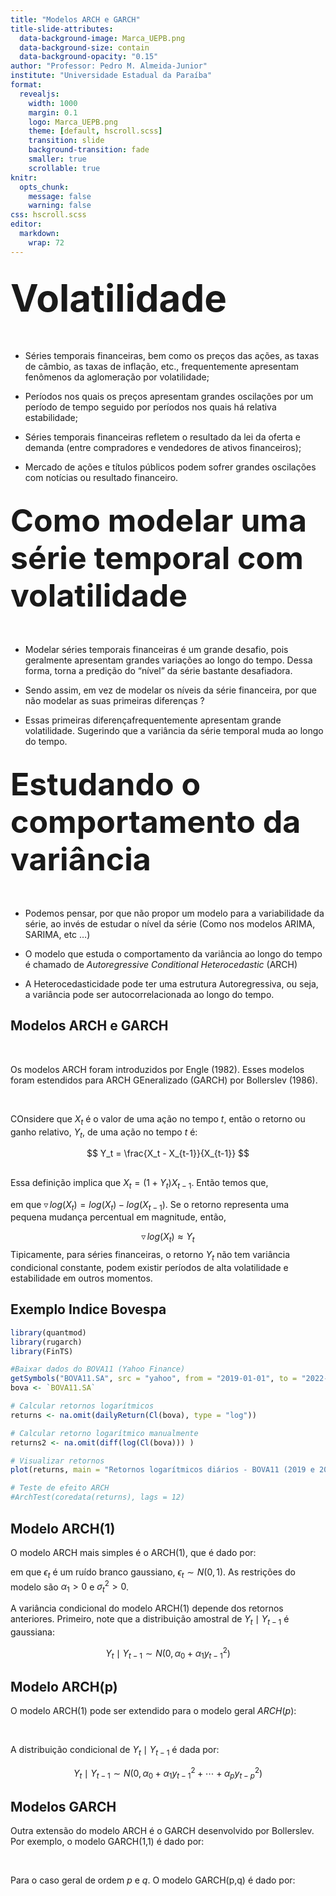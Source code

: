 ```yaml
---
title: "Modelos ARCH e GARCH"
title-slide-attributes:
  data-background-image: Marca_UEPB.png
  data-background-size: contain
  data-background-opacity: "0.15"
author: "Professor: Pedro M. Almeida-Junior"
institute: "Universidade Estadual da Paraíba"
format: 
  revealjs: 
    width: 1000
    margin: 0.1
    logo: Marca_UEPB.png
    theme: [default, hscroll.scss]
    transition: slide
    background-transition: fade
    smaller: true
    scrollable: true
knitr:
  opts_chunk:
    message: false
    warning: false
css: hscroll.scss
editor: 
  markdown: 
    wrap: 72
---
```


## <span style="font-size: 60px;"> Volatilidade </span>

</br>

- Séries temporais financeiras, bem como os preços das ações, as taxas de câmbio, as taxas de inflação, etc., frequentemente apresentam fenômenos da aglomeração por volatilidade; 


- Períodos nos quais os preços apresentam grandes oscilações por um período de tempo seguido por períodos nos quais há relativa estabilidade; 


- Séries temporais financeiras refletem o resultado da lei da oferta e demanda (entre compradores e vendedores de ativos financeiros);


- Mercado de ações e títulos públicos podem sofrer grandes oscilações com notícias ou resultado financeiro. 


## <span style="font-size: 50px;"> Como modelar uma série temporal com volatilidade </span>

</br>

- Modelar séries temporais financeiras é um grande desafio, pois geralmente apresentam grandes variações ao longo do tempo. Dessa forma, torna a predição do "nível" da série bastante desafiadora. 


- Sendo assim, em vez de modelar os níveis da série financeira, por que não modelar as suas primeiras diferenças ? 

- Essas primeiras diferençafrequentemente apresentam grande volatilidade. Sugerindo que a variância da série temporal muda ao longo do tempo.


## <span style="font-size: 50px;">  Estudando o comportamento da variância </span>


</br>

- Podemos pensar, por que não propor um modelo para a variabilidade da série, ao invés de estudar o nível da série (Como nos modelos ARIMA, SARIMA, etc ...) 


- O modelo que estuda o comportamento da variância ao longo do tempo é chamado de *Autoregressive Conditional Heterocedastic* (ARCH)


- A Heterocedasticidade pode ter uma estrutura Autoregressiva, ou seja, a variância pode ser autocorrelacionada ao longo do tempo. 

## Modelos ARCH e GARCH

</br>

Os modelos ARCH foram introduzidos por Engle (1982). Esses modelos foram estendidos para ARCH GEneralizado (GARCH) por Bollerslev (1986). 


</br>

COnsidere que $X_t$ é o valor de uma ação no tempo $t$, então o retorno ou ganho relativo, $Y_t$, de uma ação no tempo $t$ é: 

$$
Y_t = \frac{X_t - X_{t-1}}{X_{t-1}}
$$

## 

Essa definição implica que $X_t = (1 + Y_t)X_{t-1}$. Então temos que, 

\begin{align}
log(X_t) = log(1 + Y_t) + log(X_{t-1}) \\

log(X_t) - log(X_{t-1})= log(1 + Y_t)  \\

\triangledown \, log(X_t) = log(1 + Y_t)  \\
\end{align}

em que $\triangledown \, log(X_t) = log(X_t) - log(X_{t-1})$. Se o retorno representa uma pequena mudança percentual em magnitude, então, 

$$
\triangledown \, log(X_t) \approx Y_t
$$
Tipicamente, para séries financeiras, o retorno $Y_t$ não tem variância condicional constante, podem existir períodos de alta volatilidade e estabilidade em outros momentos. 


## Exemplo Indice Bovespa 


```r
library(quantmod)
library(rugarch)
library(FinTS)

#Baixar dados do BOVA11 (Yahoo Finance)
getSymbols("BOVA11.SA", src = "yahoo", from = "2019-01-01", to = "2022-01-01")
bova <- `BOVA11.SA`

# Calcular retornos logarítmicos
returns <- na.omit(dailyReturn(Cl(bova), type = "log"))

# Calcular retorno logarítmico manualmente
returns2 <- na.omit(diff(log(Cl(bova))) )

# Visualizar retornos
plot(returns, main = "Retornos logarítmicos diários - BOVA11 (2019 e 2021)", col = "blue")

# Teste de efeito ARCH
#ArchTest(coredata(returns), lags = 12)

```


## Modelo ARCH(1)

O modelo ARCH mais simples é o ARCH(1), que é dado por:

\begin{align}
Y_t &= \sigma_t\epsilon_t \\
\sigma^2_t &= \alpha_0 + \alpha_1 y_{t-1}^2
\end{align}

em que $\epsilon_t$ é um ruído branco gaussiano, $\epsilon_t \sim N(0, 1)$. As restrições do modelo são $\alpha_1 > 0$ e $\sigma^2_t > 0$. 

A variância condicional do modelo ARCH(1) depende dos retornos anteriores. Primeiro, note que a distribuição amostral de $Y_t \mid Y_{t-1}$ é gaussiana: 

$$
Y_t \mid Y_{t-1} \sim N(0, \alpha_0 + \alpha_1 y_{t-1}^2)
$$

## Modelo ARCH(p)

O modelo ARCH(1) pode ser extendido para o modelo geral $ARCH(p)$: 

\begin{align}
Y_t &= \sigma_t\epsilon_t \\
\sigma^2_t &= \alpha_0 + \alpha_1 y_{t-1}^2 + \cdots + \alpha_p y_{t-p}^2
\end{align}

</br>

A distribuição condicional de $Y_t \mid Y_{t-1}$ é dada por: 

$$
Y_t \mid Y_{t-1} \sim N(0, \alpha_0 + \alpha_1 y_{t-1}^2 + \cdots + \alpha_p y_{t-p}^2)
$$


## Modelos GARCH

Outra extensão do modelo ARCH é o GARCH desenvolvido por Bollerslev. Por exemplo, o modelo GARCH(1,1) é dado por: 


\begin{align}
Y_t &= \sigma_t\epsilon_t \\
\sigma^2_t &= \alpha_0 + \alpha_1 y_{t-1}^2 + \beta_1 \sigma_{t-1}^2
\end{align}

</br>

Para o caso geral de ordem $p$ e $q$. O modelo GARCH(p,q) é dado por: 

\begin{align}
Y_t &= \sigma_t\epsilon_t \\
\sigma^2_t &= \alpha_0 + \sum\limits_{i=1}^{p} \alpha_i y_{t-i}^2 + \sum\limits_{j=1}^{q}\beta_j \sigma_{t-j}^2
\end{align}



